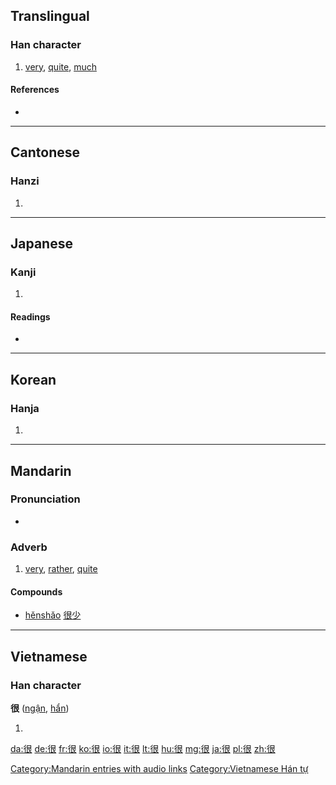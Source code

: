 ==Translingual==

===Han character===
{{Han char|rn=60|rad=彳|as=06|sn=9|four=2723<sub>2</sub>|canj=竹人日女 (HOAV)}}

# [[very]], [[quite]], [[much]]

====References====
* {{Han ref|kx=0366.130|dkj=10093|dj=0687.070|hdz=20822.010|uh=5F88|ud=24456|bh=ABDC|bd=43996}}

----

==Cantonese==

===Hanzi===
{{yue-hanzi|jyut=|y=han2}}

# {{defn|Cantonese|sort=彳06}}

----

==Japanese==

===Kanji===
{{ja-kanji|grade=|rs=彳06}}

# {{defn|Japanese|sort=彳06}}

====Readings====
* {{ja-readings|on=[[こん]] (kon)|kun=[[もとる]] (motoru)}}

----

==Korean==

===Hanja===
{{ko-hanja|hangeul=흔|eumhun=|rv=heun|mr=hŭn|y=hun}}

# {{defn|Korean|sort=彳06}}

----

==Mandarin==
{{zh-hanzi|[[很]]}}

===Pronunciation===
* {{audio|zh-hěn.ogg|audio}}

===Adverb===
{{cmn-adv|ts|pin=hěn|pint=hen3|rs=彳06}}

# [[very]], [[rather]], [[quite]]

====Compounds====
* [[hěnshǎo]] [[很少]]

[[Category:Mandarin entries with audio links]]

----

==Vietnamese==

===Han character===
'''很''' ([[ngận]], [[hẩn]])

# {{defn|Vietnamese}}

[[Category:Vietnamese Hán tự]]

[[da:很]]
[[de:很]]
[[fr:很]]
[[ko:很]]
[[io:很]]
[[it:很]]
[[lt:很]]
[[hu:很]]
[[mg:很]]
[[ja:很]]
[[pl:很]]
[[zh:很]]